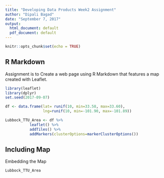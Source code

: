 ---
title: "Developing Data Products Week2 Assignment"
author: "Dipali Bagad"
date: "September 7, 2017"
output:
  html_document: default
  pdf_document: default
---
```{r setup, include=FALSE}
knitr::opts_chunk$set(echo = TRUE)
```

## R Markdown

Assignment is to Create a web page using R Markdown that features a map created with Leaflet.

```{r echo=TRUE}
library(leaflet)
library(dplyr)
set.seed(2017-09-07)

df <- data.frame(lat= runif(10, min=33.58, max=33.60),
                 lng=runif(10, min=-101.90, max=-101.89))

Lubbock_TTU_Area <- df %>%
           leaflet() %>% 
           addTiles() %>%
           addMarkers(clusterOptions=markerClusterOptions())

```

## Including Map

Embedding the Map

```{r , echo=TRUE}
Lubbock_TTU_Area
```


